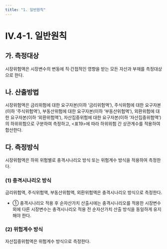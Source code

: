 ```yaml
---
title: "1. 일반원칙"
---
```


# IV.4-1. 일반원칙

## 가. 측정대상
시장위험액은 시장변수의 변동에 직·간접적인 영향을 받는 모든 자산과 부채를 측정대상으로 한다.

## 나. 산출방법
시장위험액은 금리위험에 대한 요구자본(이하 ‘금리위험액’), 주식위험에 대한 요구자본(이하 ‘주식위험액’), 부동산위험에 대한 요구자본(이하 ‘부동산위험액’), 외환위험에 대한 요구자본(이하 ‘외환위험액’), 자산집중위험에 대한 요구자본(이하 ‘자산집중위험액’)의 하위위험으로 구분하여 측정하고, \<표19>에 따라 하위위험 간 상관계수를 적용하여 합산한다.



## 다. 측정방식
시장위험액은 하위 위험별로 충격시나리오 방식 또는 위험계수 방식을 적용하여 측정한다.

### (1) 충격시나리오 방식
금리위험액, 주식위험액, 부동산위험액, 외환위험액은 충격시나리오 방식으로 측정한다.
- ① 충격시나리오 적용 후 순자산가치 산출시에는 충격시나리오를 적용한 시장변수 외에 다른 시장변수는 충격시나리오 적용 전 순자산가치 산출 방식을 동일하게 유지해야 한다.

### (2) 위험계수 방식
자산집중위험액은 위험계수 방식으로 측정한다.
